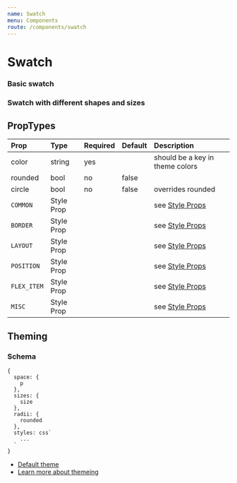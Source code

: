 ```yaml
---
name: Swatch
menu: Components
route: /components/swatch
---
```



# Swatch

### Basic swatch

<Playground>
    <Swatch color="orange" />
</Playground>

### Swatch with different shapes and sizes

<Playground>
    <Swatch color="red" size="2em" />
    <Swatch color="yellow" size="3em" circle />
    <Swatch color="green" size="4em" rounded />
</Playground>


## PropTypes

| Prop | Type | Required | Default | Description |
|:-----|:-----|:---------|:--------|:------------|
| color | string | yes | | should be a key in theme colors |
| rounded | bool | no | false | |
| circle | bool | no | false | overrides rounded |
| `COMMON` | Style Prop |  |  | see [Style Props](/style-props) |
| `BORDER` | Style Prop |  |  | see [Style Props](/style-props) |
| `LAYOUT` | Style Prop |  |  | see [Style Props](/style-props) |
| `POSITION` | Style Prop |  |  | see [Style Props](/style-props) |
| `FLEX_ITEM` | Style Prop |  |  | see [Style Props](/style-props) |
| `MISC` | Style Prop |  |  | see [Style Props](/style-props) |


## Theming

### Schema
```
{
  space: {
    p
  },
  sizes: {
    size
  },
  radii: {
    rounded
  },
  styles: css`
    ...
  `
}
```

- [Default theme](https://github.com/raster-foundry/blasterjs/tree/master/packages/core/theme/components/swatch)
- [Learn more about themeing](/blaster-theme)
